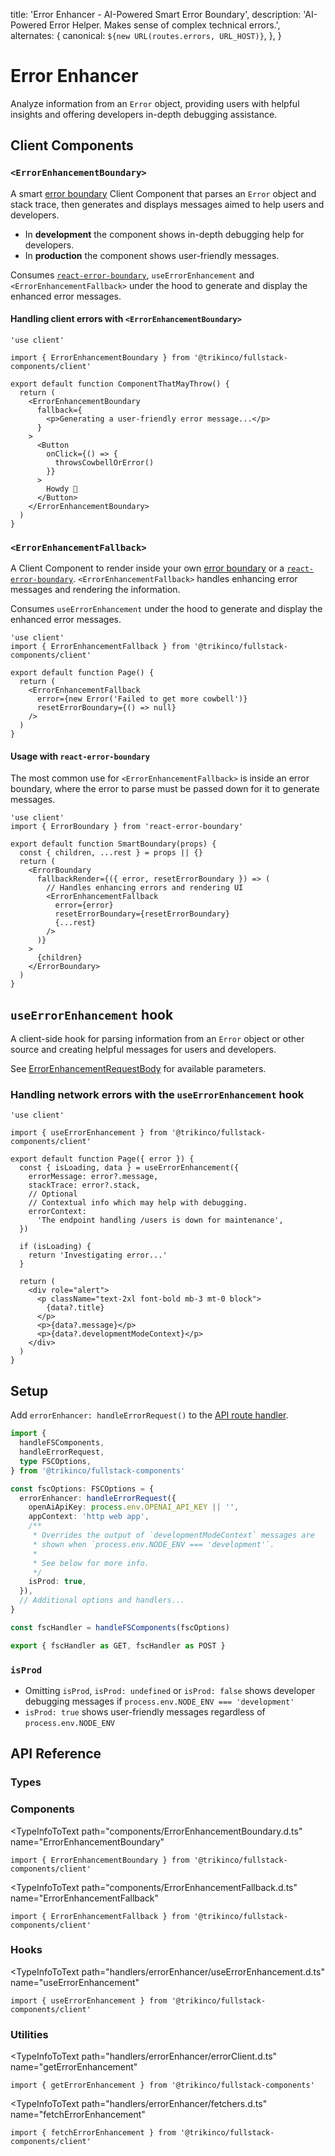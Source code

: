 
  title: 'Error Enhancer - AI-Powered Smart Error Boundary',
  description:
    'AI-Powered Error Helper. Makes sense of complex technical errors.',
  alternates: {
    canonical: `${new URL(routes.errors, URL_HOST)}`,
  },
}

# Error Enhancer

Analyze information from an `Error` object, providing users with helpful insights and offering developers in-depth debugging assistance.

## Client Components

### `<ErrorEnhancementBoundary>`

A smart [error boundary](https://react.dev/reference/react/Component#catching-rendering-errors-with-an-error-boundary) Client Component that parses an `Error` object and stack trace, then generates and displays messages aimed to help users and developers.

- In **development** the component shows in-depth debugging help for developers.
- In **production** the component shows user-friendly messages.

Consumes [`react-error-boundary`](https://www.npmjs.com/package/react-error-boundary), `useErrorEnhancement` and `<ErrorEnhancementFallback>` under the hood to generate and display the enhanced error messages.

#### Handling client errors with `<ErrorEnhancementBoundary>`

<ClientErrors />

```tsx title="Client Component"
'use client'

import { ErrorEnhancementBoundary } from '@trikinco/fullstack-components/client'

export default function ComponentThatMayThrow() {
  return (
    <ErrorEnhancementBoundary
      fallback={
        <p>Generating a user-friendly error message...</p>
      }
    >
      <Button
        onClick={() => {
          throwsCowbellOrError()
        }}
      >
        Howdy 🤠
      </Button>
    </ErrorEnhancementBoundary>
  )
}
```

### `<ErrorEnhancementFallback>`

A Client Component to render inside your own [error boundary](https://react.dev/reference/react/Component#catching-rendering-errors-with-an-error-boundary) or a [`react-error-boundary`](https://www.npmjs.com/package/react-error-boundary). `<ErrorEnhancementFallback>` handles enhancing error messages and rendering the information.

Consumes `useErrorEnhancement` under the hood to generate and display the enhanced error messages.

<Example lazy>
  <ErrorEnhancementFallbackDemo />
</Example>

```tsx
'use client'
import { ErrorEnhancementFallback } from '@trikinco/fullstack-components/client'

export default function Page() {
  return (
    <ErrorEnhancementFallback
      error={new Error('Failed to get more cowbell')}
      resetErrorBoundary={() => null}
    />
  )
}
```

#### Usage with `react-error-boundary`

The most common use for `<ErrorEnhancementFallback>` is inside an error boundary, where the error to parse must be passed down for it to generate messages.

```tsx {9-13}
'use client'
import { ErrorBoundary } from 'react-error-boundary'

export default function SmartBoundary(props) {
  const { children, ...rest } = props || {}
  return (
    <ErrorBoundary
      fallbackRender={({ error, resetErrorBoundary }) => (
        // Handles enhancing errors and rendering UI
        <ErrorEnhancementFallback
          error={error}
          resetErrorBoundary={resetErrorBoundary}
          {...rest}
        />
      )}
    >
      {children}
    </ErrorBoundary>
  )
}
```

## `useErrorEnhancement` hook

A client-side hook for parsing information from an `Error` object or other source and creating helpful messages for users and developers.

See [ErrorEnhancementRequestBody](#errorenhancementrequestbody) for available parameters.

### Handling network errors with the `useErrorEnhancement` hook

<ErrorHTTPPreview
  status={400}
  label="Live Example · HTTP `400 Bad Request`"
/>

<ErrorHTTPPreview
  status={401}
  label="Live Example · HTTP `401 Unauthorized`"
/>

<ErrorHTTPPreview
  status={403}
  label="Live Example · HTTP `403 Forbidden`"
/>

<ErrorHTTPPreview
  status={404}
  label="Live Example · HTTP `404 Not Found`"
/>

<ErrorHTTPPreview
  status={500}
  label="Live Example · HTTP `500 Internal Server Error`"
/>

<ErrorHTTPPreview
  status={503}
  label="Live Example · HTTP `503 Service Unavailable`"
/>

```tsx title="Client Component"
'use client'

import { useErrorEnhancement } from '@trikinco/fullstack-components/client'

export default function Page({ error }) {
  const { isLoading, data } = useErrorEnhancement({
    errorMessage: error?.message,
    stackTrace: error?.stack,
    // Optional
    // Contextual info which may help with debugging.
    errorContext:
      'The endpoint handling /users is down for maintenance',
  })

  if (isLoading) {
    return 'Investigating error...'
  }

  return (
    <div role="alert">
      <p className="text-2xl font-bold mb-3 mt-0 block">
        {data?.title}
      </p>
      <p>{data?.message}</p>
      <p>{data?.developmentModeContext}</p>
    </div>
  )
}
```

## Setup

Add `errorEnhancer: handleErrorRequest()` to the [API route handler](/docs/get-started/#setup).

```ts title="app/api/fsutils/[...fscomponents]/route.ts"
import {
  handleFSComponents,
  handleErrorRequest,
  type FSCOptions,
} from '@trikinco/fullstack-components'

const fscOptions: FSCOptions = {
  errorEnhancer: handleErrorRequest({
    openAiApiKey: process.env.OPENAI_API_KEY || '',
    appContext: 'http web app',
    /**
     * Overrides the output of `developmentModeContext` messages are
     * shown when `process.env.NODE_ENV === 'development'`.
     *
     * See below for more info.
     */
    isProd: true,
  }),
  // Additional options and handlers...
}

const fscHandler = handleFSComponents(fscOptions)

export { fscHandler as GET, fscHandler as POST }
```

### `isProd`

- Omitting `isProd`, `isProd: undefined` or `isProd: false` shows developer debugging messages if `process.env.NODE_ENV === 'development'`
- `isProd: true` shows user-friendly messages regardless of `process.env.NODE_ENV`

## API Reference

### Types

<TypeInfoToText
  path="handlers/errorEnhancer/models.d.ts"
  name="ErrorParserOptions"
  description="Error enhancer API route handler options."
/>

<TypeInfoToText
  path="handlers/errorEnhancer/models.d.ts"
  name="ErrorEnhancementRequestBody"
  description="Error enhancer request body."
/>

<TypeInfoToText
  path="handlers/errorEnhancer/models.d.ts"
  name="ErrorEnhancementResponse"
  description="Error enhancer response body."
/>

<TypeInfoToText
  path="chatGptService.d.ts"
  name="ChatGptCompletionResponse"
  description="The response body for `getErrorEnhancement`."
/>

### Components

<TypeInfoToText
  path="components/ErrorEnhancementBoundary.d.ts"
  name="ErrorEnhancementBoundary"
>

```tsx
import { ErrorEnhancementBoundary } from '@trikinco/fullstack-components/client'
```

</TypeInfoToText>

<TypeInfoToText
  path="components/ErrorEnhancementFallback.d.ts"
  name="ErrorEnhancementFallbackProps"
/>

<TypeInfoToText
  path="components/ErrorEnhancementFallback.d.ts"
  name="ErrorEnhancementFallback"
>

```tsx
import { ErrorEnhancementFallback } from '@trikinco/fullstack-components/client'
```

</TypeInfoToText>

### Hooks

<TypeInfoToText
  path="handlers/errorEnhancer/useErrorEnhancement.d.ts"
  name="useErrorEnhancement"
>

```tsx
import { useErrorEnhancement } from '@trikinco/fullstack-components/client'
```

</TypeInfoToText>

### Utilities

<TypeInfoToText
  path="handlers/errorEnhancer/errorClient.d.ts"
  name="getErrorEnhancement"
>

```tsx
import { getErrorEnhancement } from '@trikinco/fullstack-components'
```

</TypeInfoToText>

<TypeInfoToText
  path="handlers/errorEnhancer/fetchers.d.ts"
  name="fetchErrorEnhancement"
>

```tsx
import { fetchErrorEnhancement } from '@trikinco/fullstack-components/client'
```

</TypeInfoToText>
